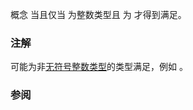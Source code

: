 {{cpp/experimental/ranges/title|UnsignedIntegral}}
{{cpp/experimental/ranges/concepts/navbar}}
{{ddcl|header=experimental/ranges/concepts|since=ranges|1=
template&lt; class T &gt;
concept bool UnsignedIntegral = Integral&lt;T&gt; &amp;&amp; !SignedIntegral&lt;T&gt;;
}}

概念 {{c|UnsignedIntegral&lt;T&gt;()}} 当且仅当 {{tt|T}} 为整数类型且 {{c|std::is_signed&lt;T&gt;::value}} 为 {{c|false}} 才得到满足。

===注解===
{{c|UnsignedIntegral&lt;T&gt;()}} 可能为非[[cpp/language/type#类型的分类|无符号整数类型]]的类型满足，例如 {{c|bool}}。

===参阅===
{{dsc begin}}
{{dsc inc|cpp/types/dsc is_integral}}
{{dsc inc|cpp/types/dsc is_signed}}
{{dsc end }}

{{langlinks|en}}